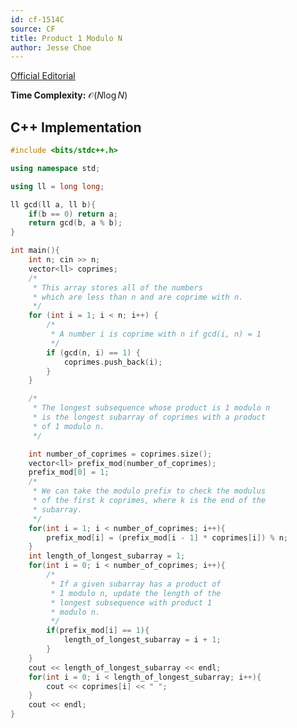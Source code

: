 ```yaml
---
id: cf-1514C
source: CF
title: Product 1 Modulo N
author: Jesse Choe
---
```


[Official Editorial](https://codeforces.com/blog/entry/89810)


**Time Complexity:** $\mathcal{O}(N\log N)$

<LanguageSection>
<CPPSection>

## C++ Implementation

```cpp
#include <bits/stdc++.h>

using namespace std;

using ll = long long;

ll gcd(ll a, ll b){
	if(b == 0) return a;
	return gcd(b, a % b);
}

int main(){
	int n; cin >> n;
	vector<ll> coprimes; 
	/*
	 * This array stores all of the numbers 
	 * which are less than n and are coprime with n.
	 */
	for (int i = 1; i < n; i++) {
		/*
		 * A number i is coprime with n if gcd(i, n) = 1
		 */
		if (gcd(n, i) == 1) {
			coprimes.push_back(i);
		}
	}

	/*
	 * The longest subsequence whose product is 1 modulo n
	 * is the longest subarray of coprimes with a product
	 * of 1 modulo n.
	 */

	int number_of_coprimes = coprimes.size();
	vector<ll> prefix_mod(number_of_coprimes);
	prefix_mod[0] = 1;
	/*
	 * We can take the modulo prefix to check the modulus
	 * of the first k coprimes, where k is the end of the
	 * subarray.
	 */
	for(int i = 1; i < number_of_coprimes; i++){
		prefix_mod[i] = (prefix_mod[i - 1] * coprimes[i]) % n;
	}
	int length_of_longest_subarray = 1;
	for(int i = 0; i < number_of_coprimes; i++){
		/* 
		 * If a given subarray has a product of 
		 * 1 modulo n, update the length of the 
		 * longest subsequence with product 1
		 * modulo n.
		 */
		if(prefix_mod[i] == 1){
			length_of_longest_subarray = i + 1;
		}
	}
	cout << length_of_longest_subarray << endl;
	for(int i = 0; i < length_of_longest_subarray; i++){
		cout << coprimes[i] << " ";
	}
	cout << endl;
}
```

</CPPSection>
</LanguageSection>
